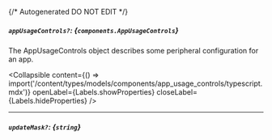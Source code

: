 {/* Autogenerated DO NOT EDIT  */}

##### `appUsageControls?`: *{`components.AppUsageControls`}*
The AppUsageControls object describes some peripheral configuration for an app.

<Collapsible content={() => import('/content/types/models/components/app_usage_controls/typescript.mdx')} openLabel={Labels.showProperties} closeLabel={Labels.hideProperties} />


---
##### `updateMask?`: *{`string`}*


